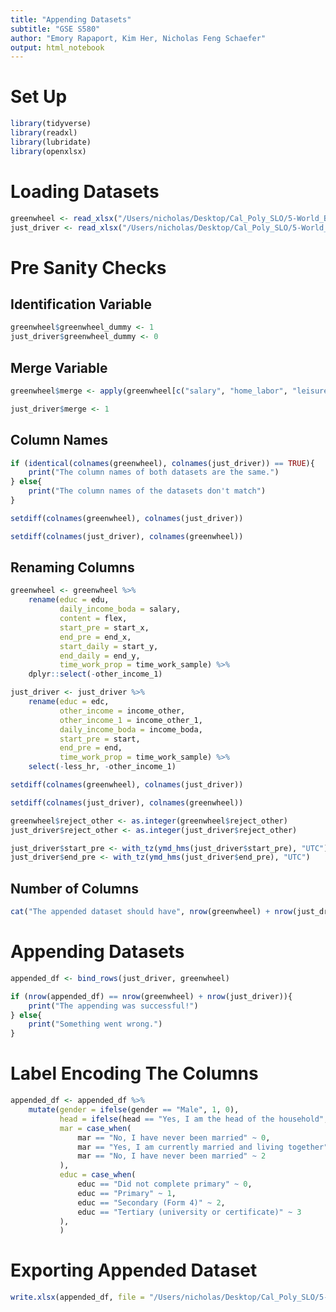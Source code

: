 ```yaml
---
title: "Appending Datasets"
subtitle: "GSE S580"
author: "Emory Rapaport, Kim Her, Nicholas Feng Schaefer"
output: html_notebook
---
```


# Set Up
```r
library(tidyverse)
library(readxl)
library(lubridate)
library(openxlsx)
```

# Loading Datasets
```r
greenwheel <- read_xlsx("/Users/nicholas/Desktop/Cal_Poly_SLO/5-World_Bank/Data/merged_data/gw_filtered.xlsx")
just_driver <- read_xlsx("/Users/nicholas/Desktop/Cal_Poly_SLO/5-World_Bank/Data/merged_data/ice_filtered.xlsx")
```

# Pre Sanity Checks

## Identification Variable
```r
greenwheel$greenwheel_dummy <- 1
just_driver$greenwheel_dummy <- 0
```

## Merge Variable
```r
greenwheel$merge <- apply(greenwheel[c("salary", "home_labor", "leisure", "sleep")], 1, function(x) if (all(is.na(x))) 0 else 1)

just_driver$merge <- 1
```

## Column Names
```r
if (identical(colnames(greenwheel), colnames(just_driver)) == TRUE){
    print("The column names of both datasets are the same.")
} else{
    print("The column names of the datasets don't match")
}
```

```r
setdiff(colnames(greenwheel), colnames(just_driver))
```

```r
setdiff(colnames(just_driver), colnames(greenwheel))
```

## Renaming Columns
```r
greenwheel <- greenwheel %>% 
    rename(educ = edu,
           daily_income_boda = salary,
           content = flex,
           start_pre = start_x,
           end_pre = end_x,
           start_daily = start_y,
           end_daily = end_y,
           time_work_prop = time_work_sample) %>% 
    dplyr::select(-other_income_1)

just_driver <- just_driver %>% 
    rename(educ = edc,
           other_income = income_other,
           other_income_1 = income_other_1,
           daily_income_boda = income_boda,
           start_pre = start,
           end_pre = end,
           time_work_prop = time_work_sample) %>% 
    select(-less_hr, -other_income_1)
```

```r
setdiff(colnames(greenwheel), colnames(just_driver))
```

```r
setdiff(colnames(just_driver), colnames(greenwheel))
```

```r
greenwheel$reject_other <- as.integer(greenwheel$reject_other)
just_driver$reject_other <- as.integer(just_driver$reject_other)
```

```r
just_driver$start_pre <- with_tz(ymd_hms(just_driver$start_pre), "UTC")
just_driver$end_pre <- with_tz(ymd_hms(just_driver$end_pre), "UTC")
```

## Number of Columns
```r
cat("The appended dataset should have", nrow(greenwheel) + nrow(just_driver), "rows.")
```

# Appending Datasets
```r
appended_df <- bind_rows(just_driver, greenwheel)

if (nrow(appended_df) == nrow(greenwheel) + nrow(just_driver)){
    print("The appending was successful!")
} else{
    print("Something went wrong.")
}
```

# Label Encoding The Columns
```r
appended_df <- appended_df %>% 
    mutate(gender = ifelse(gender == "Male", 1, 0),
           head = ifelse(head == "Yes, I am the head of the household", 1, 0),
           mar = case_when(
               mar == "No, I have never been married" ~ 0,
               mar == "Yes, I am currently married and living together" ~ 1,
               mar == "No, I have never been married" ~ 2
           ),
           educ = case_when(
               educ == "Did not complete primary" ~ 0,
               educ == "Primary" ~ 1,
               educ == "Secondary (Form 4)" ~ 2,
               educ == "Tertiary (university or certificate)" ~ 3
           ),
           )
```

# Exporting Appended Dataset
```r
write.xlsx(appended_df, file = "/Users/nicholas/Desktop/Cal_Poly_SLO/5-World_Bank/Data/merged_data/appended_df.xlsx")
```





